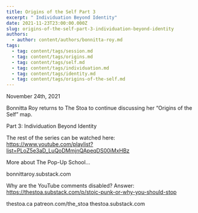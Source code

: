 ```yaml
---
title: Origins of the Self Part 3
excerpt: " Individuation Beyond Identity"
date: 2021-11-23T23:00:00.000Z
slug: origins-of-the-self-part-3-individuation-beyond-identity
authors:
  - author: content/authors/bonnitta-roy.md
tags:
  - tag: content/tags/session.md
  - tag: content/tags/origins.md
  - tag: content/tags/self.md
  - tag: content/tags/individuation.md
  - tag: content/tags/identity.md
  - tag: content/tags/origins-of-the-self.md
---
```


November 24th, 2021

Bonnitta Roy returns to The Stoa to continue discussing her “Origins of the Self” map.

Part 3: Individuation Beyond Identity

The rest of the series can be watched here: https://www.youtube.com/playlist?list=PLoZ5e3aD_LuQoDMmjnQApeqDS00iMxHBz

More about The Pop-Up School...

bonnittaroy.substack.com

Why are the YouTube comments disabled? Answer: https://thestoa.substack.com/p/stoic-punk-or-why-you-should-stop

thestoa.ca
patreon.com/the_stoa
thestoa.substack.com
